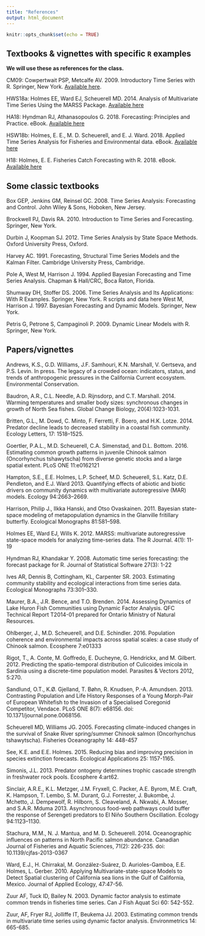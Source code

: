 ```yaml
---
title: "References"
output: html_document
---
```


```r
knitr::opts_chunk$set(echo = TRUE)
```

## Textbooks & vignettes with specific `R` examples

**We will use these as references for the class.**

CM09: Cowpertwait PSP, Metcalfe AV. 2009. Introductory Time Series with R. Springer, New York. [Available here](https://link.springer.com/book/10.1007%2F978-0-387-88698-5).

HWS18a: Holmes EE, Ward EJ, Scheuerell MD. 2014. Analysis of Multivariate Time Series Using the MARSS Package. [Available here](https://cran.r-project.org/web/packages/MARSS/vignettes/UserGuide.pdf)

HA18: Hyndman RJ, Athanasopoulos G. 2018. Forecasting: Principles and Practice. eBook. [Available here](https://otexts.org/fpp2/)

HSW18b: Holmes, E. E., M. D. Scheuerell, and E. J. Ward. 2018. Applied Time Series Analysis for Fisheries and Environmental data. eBook. [Available here](https://nwfsc-timeseries.github.io/atsa-labs/)

H18: Holmes, E. E. Fisheries Catch Forecasting with R. 2018. eBook. [Available here](https://fish-forecast.github.io/Fish-Forecast-Bookdown/) 


## Some classic textbooks

Box GEP, Jenkins GM, Reinsel GC. 2008. Time Series Analysis: Forecasting and Control. John Wiley & Sons, Hoboken, New Jersey.

Brockwell PJ, Davis RA. 2010. Introduction to Time Series and Forecasting. Springer, New York.

Durbin J, Koopman SJ. 2012. Time Series Analysis by State Space Methods. Oxford University Press, Oxford.

Harvey AC. 1991. Forecasting, Structural Time Series Models and the Kalman Filter. Cambridge University Press, Cambridge.

Pole A, West M, Harrison J. 1994. Applied Bayesian Forecasting and Time Series Analysis. Chapman & Hall/CRC, Boca Raton, Florida. 

Shumway DH, Stoffer DS. 2006. Time Series Analysis and Its Applications: With R Examples. Springer, New York. R scripts and data here
West M, Harrison J. 1997. Bayesian Forecasting and Dynamic Models. Springer, New York.

Petris G, Petrone S, Campaginoli P. 2009. Dynamic Linear Models with R. Springer, New York.



## Papers/vignettes

Andrews, K.S., G.D. Williams, J.F. Samhouri, K.N. Marshall, V. Gertseva, and P.S. Levin. In press. The legacy of a crowded ocean: indicators, status, and trends of anthropogenic pressures in the California Current ecosystem. Environmental Conservation.

Baudron, A.R., C.L. Needle, A.D. Rijnsdorp, and C.T. Marshall. 2014. Warming temperatures and smaller body sizes: synchronous changes in growth of North Sea fishes. Global Change Biology, 20(4):1023-1031. 

Britten, G.L., M. Dowd, C. Minto, F. Ferretti, F. Boero, and H.K. Lotze. 2014. Predator decline leads to decreased stability in a coastal fish community. Ecology Letters, 17: 1518–1525.

Goertler, P.A.L., M.D. Scheuerell, C.A. Simenstad, and D.L. Bottom. 2016. Estimating common growth patterns in juvenile Chinook salmon (Oncorhynchus tshawytscha) from diverse genetic stocks and a large spatial extent. PLoS ONE 11:e0162121

Hampton, S.E., E.E. Holmes, L.P. Scheef, M.D. Scheuerell, S.L. Katz, D.E. Pendleton, and E.J. Ward 2013. Quantifying effects of abiotic and biotic drivers on community dynamics with multivariate autoregressive (MAR) models. Ecology 94:2663–2669. 

Harrison, Philip J., Ilkka Hanski, and Otso Ovaskainen. 2011. Bayesian state-space modeling of metapopulation dynamics in the Glanville fritillary butterfly. Ecological Monographs 81:581–598.

Holmes EE, Ward EJ, Wills K. 2012. MARSS: multivariate autoregressive state-space models for analyzing time-series data. The R Journal. 4(1): 11-19

Hyndman RJ, Khandakar Y. 2008. Automatic time series forecasting: the forecast package for R. Journal of Statistical Software 27(3): 1-22

Ives AR, Dennis B, Cottingham, KL, Carpenter SR. 2003. Estimating community stability and ecological interactions from time series data. Ecological Monographs 73:301–330.

Maurer, B.A., J.R. Bence, and T.O. Brenden. 2014. Assessing Dynamics of Lake Huron Fish Communities using Dynamic Factor
Analysis. QFC Technical Report T2014-01 prepared for Ontario Ministry of Natural Resources. 

Ohlberger, J., M.D. Scheuerell, and D.E. Schindler. 2016. Population coherence and environmental impacts across spatial scales: a case study of Chinook salmon. Ecosphere 7:e01333

Rigot, T., A. Conte, M. Goffredo, E. Ducheyne, G. Hendrickx, and M. Gilbert. 2012. Predicting the spatio-temporal distribution of
Culicoides imicola in Sardinia using a discrete-time population model. Parasites & Vectors 2012, 5:270. 

Sandlund, O.T., K.Ø. Gjelland, T. Bøhn, R. Knudsen, P.-A. Amundsen. 2013. Contrasting Population and Life History Responses of a Young Morph-Pair of European Whitefish to the Invasion of a Specialised Coregonid Competitor, Vendace. PLoS ONE 8(7): e68156. doi: 10.1371/journal.pone.0068156.

Scheuerell MD, Williams JG. 2005. Forecasting climate-induced changes in the survival of Snake River spring/summer Chinook salmon (Oncorhynchus tshawytscha). Fisheries Oceanography 14: 448-457

See, K.E. and E.E. Holmes. 2015. Reducing bias and improving precision in species extinction forecasts. Ecological Applications 25: 1157-1165.

Simonis, J.L. 2013. Predator ontogeny determines trophic cascade strength in freshwater rock pools. Ecosphere 4:art62.

Sinclair, A.R.E., K.L. Metzger, J.M. Fryxell, C. Packer, A.E. Byrom, M.E. Craft, K. Hampson, T. Lembo, S. M. Durant, G.J. Forrester, J. Bukombe, J. Mchetto, J. Dempewolf, R. Hilborn, S. Cleaveland, A. Nkwabi, A. Mosser, and S.A.R. Mduma 2013. Asynchronous food-web pathways could buffer the response of Serengeti predators to El Niño Southern Oscillation. Ecology 94:1123–1130. 

Stachura, M.M., N. J. Mantua, and M. D. Scheuerell. 2014. Oceanographic influences on patterns in North Pacific salmon abundance. Canadian Journal of Fisheries and Aquatic Sciences, 71(2): 226-235. doi: 10.1139/cjfas-2013-0367

Ward, E.J., H. Chirrakal, M. González-Suárez, D. Aurioles-Gamboa, E.E. Holmes, L. Gerber. 2010. Applying Multivariate-state-space Models to Detect Spatial clustering of California sea lions in the Gulf of California, Mexico.  Journal of Applied Ecology, 47:47-56. 

Zuur AF, Tuck ID, Bailey N. 2003. Dynamic factor analysis to estimate common trends in fisheries time series. Can J Fish Aquat Sci 60: 542-552.

Zuur, AF, Fryer RJ, Jolliffe IT, Beukema JJ. 2003. Estimating common trends in multivariate time series using dynamic factor analysis. Environmetrics 14: 665-685.